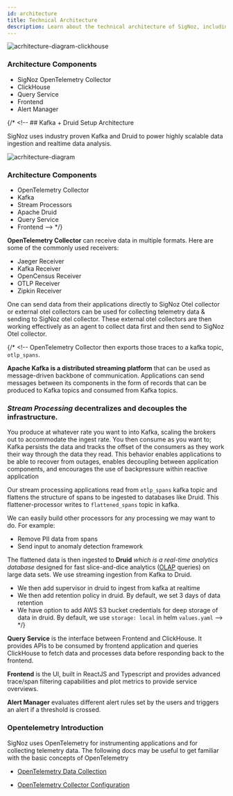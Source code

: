 ```yaml
---
id: architecture
title: Technical Architecture
description: Learn about the technical architecture of SigNoz, including components like OpenTelemetry Collector, ClickHouse, Query Service, Frontend, and Alert Manager.
---
```


![acrhitecture-diagram-clickhouse](../../img/architecture-signoz-clickhouse.svg)

### Architecture Components

- SigNoz OpenTelemetry Collector
- ClickHouse
- Query Service
- Frontend
- Alert Manager

{/* <!-- ## Kafka + Druid Setup Architecture

SigNoz uses industry proven Kafka and Druid to power highly scalable data ingestion and realtime data analysis.

![acrhitecture-diagram](../img/architecture-signoz-dark.svg)

### Architecture Components

- OpenTelemetry Collector
- Kafka
- Stream Processors
- Apache Druid
- Query Service
- Frontend --> */}

**OpenTelemetry Collector** can receive data in multiple formats. Here are some of the commonly used receivers:

- Jaeger Receiver
- Kafka Receiver
- OpenCensus Receiver
- OTLP Receiver
- Zipkin Receiver

One can send data from their applications directly to SigNoz Otel collector or external otel collectors can be used for collecting telemetry data & sending to SigNoz otel collector. These external otel collectors are then working effectively as an agent to collect data first and then send to SigNoz Otel collector. 

{/* <!-- OpenTelemetry Collector then exports those traces to a kafka topic, `otlp_spans`.

**Apache Kafka is a distributed streaming platform** that can be used as message-driven backbone of communication. Applications can send messages between its components in the form of records that can be produced to Kafka topics and consumed from Kafka topics.

### _Stream Processing_ decentralizes and decouples the infrastructure.

You produce at whatever rate you want to into Kafka, scaling the brokers out to accommodate the ingest rate. You then consume as you want to; Kafka persists the data and tracks the offset of the consumers as they work their way through the data they read.
This behavior enables applications to be able to recover from outages, enables decoupling between application components, and encourages the use of backpressure within reactive application

Our stream processing applications read from `otlp_spans` kafka topic and flattens the structure of spans to be ingested to databases like Druid. This flattener-processor writes to `flattened_spans` topic in kafka.

We can easily build other processors for any processing we may want to do. For example:

- Remove PII data from spans
- Send input to anomaly detection framework

The flattened data is then ingested to **Druid** _which is a real-time analytics database_ designed for fast slice-and-dice analytics ([OLAP](https://en.wikipedia.org/wiki/Online_analytical_processing) queries) on large data sets. We use streaming ingestion from Kafka to Druid.

- We then add supervisor in druid to ingest from kafka at realtime
- We then add retention policy in druid. By default, we set 3 days of data retention
- We have option to add AWS S3 bucket credentials for deep storage of data in druid. By default, we use `storage: local` in helm `values.yaml` --> */}

**Query Service** is the interface between Frontend and ClickHouse. It provides APIs to be consumed by frontend application and queries ClickHouse to fetch data and processes data before responding back to the frontend.

**Frontend** is the UI, built in ReactJS and Typescript and provides advanced trace/span filtering capabilities and plot metrics to provide service overviews.

**Alert Manager** evaluates different alert rules set by the users and triggers an alert if a threshold is crossed.


### Opentelemetry Introduction

SigNoz uses OpenTelemetry for instrumenting applications and for collecting telemetry data. The following docs may be useful to get familiar with the basic concepts of OpenTelemetry

- [OpenTelemetry Data Collection](https://opentelemetry.io/docs/concepts/data-collection/)

- [OpenTelemetry Collector Configuration](https://opentelemetry.io/docs/collector/configuration/)

